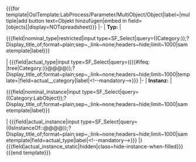 <includeonly><nowiki>{{{for template|OslTemplate:LabProcess/Parameter/MultiObject/Object|label=|multiple|add button text=Objekt hinzufügen|embed in field=</nowiki>{{{template}}}<nowiki>[objects]|display=NOTspreadsheet}}} </nowiki>
{{OslTemplate:LabProcess/Step/Form/Param/Multi/Header}}
<!-- NOMINAL TYPE-->
|-
| '''Typ:'''
<!-- | '''Soll''' | -->
| <div class='sfselect-restricted'><nowiki>{{{field|</nowiki>nominal_type<nowiki>|restricted|input type=SF_Select|query=</nowiki>((Category:{{{category|Object}}}))<nowiki>;?Display_title_of;format~plain;sep~,;link~none;headers~hide;limit~1000|sametemplate|label}}}</nowiki></div>
<!-- ACTUAL TYPE-->
<!-- | '''Ist''' | -->
| <nowiki>{{{field|</nowiki>actual_type<nowiki>|input type=SF_Select|query=((</nowiki>{{#ifeq: {{{category_input_type|tree}}}|tree|Category:}}<nowiki>@@@@));?Display_title_of;format~plain;sep~,;link~none;headers~hide;limit~1000|template=</nowiki>{{{template}}}<nowiki>|field=</nowiki>actual_{{{template_parameter}}}_category<nowiki>|label|<!--mandatory-->}}}</nowiki>
|-
| '''Instanz:'''
<!-- NOMINAL INSTANCE -->
<!-- | '''Soll''' | -->
| <div class='sfselect-restricted'><nowiki>{{{field|</nowiki>nominal_instance<nowiki>|input type=SF_Select|query=((Category:LabObject));?Display_title_of;format~plain;sep~,;link~none;headers~hide;limit~1000|sametemplate|label}}}</nowiki></div>
<!-- INSTANCE -->
<!-- | '''Ist''' | -->
| <nowiki>{{{field|</nowiki>actual_instance<nowiki>|input type=SF_Select|query=((IsInstanceOf::@@@@));?Display_title_of;format~plain;sep~,;link~none;headers~hide;limit~1000|sametemplate|field=</nowiki>actual_type<nowiki>|label|<!--mandatory-->}}}</nowiki>
|}<nowiki>{{{field|actual_instance_static|hidden|class=hide-instance-when-filled}}}</nowiki>
<nowiki>{{{end template}}}</nowiki></includeonly><!-- 

| <nowiki>{{{field|nominal_type|values from category=Physikalische Größe|class=physical_quantity|input type=combobox}}} 
| {{{field|nominal value}}} 
| <div class='tiny-input'>{{{field|nominal unit|class=nominal_unit|input type=SF_Select|query=((Attribut:@@@@));?Einheiten;format~plain;sep~,;link~none;mainlabel~-;headers~hide;limit~
200|sametemplate|field=property}}}</div>
| {{{field|actual value}}} 
| <div class='tiny-input'>{{{field|actual unit|input type=SF_Select|query=((Attribut:@@@@));?Einheiten;format~plain;sep~,;link~none;mainlabel~-;headers~hide;limit~200|sametemplate|field=property}}}</div>
|}
{{{end template}}} -->